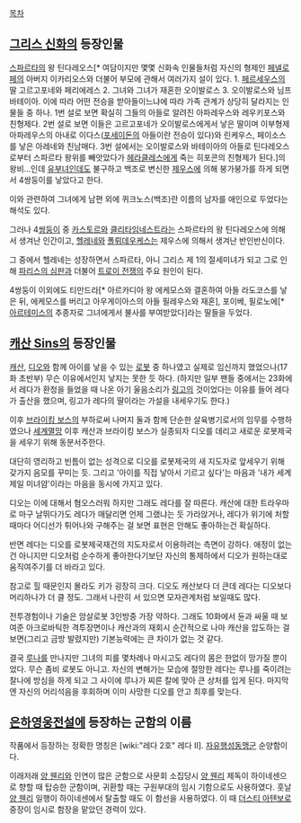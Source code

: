 [[목차]]
== [[그리스 신화]]의 등장인물 ==
[[스파르타]]의 왕 틴다레오스[* 여담이지만 몇몇 신화속 인물들처럼 자신의 형제인 [[페넬로페]]의 아버지 이카리오스와 더불어 부모에 관해서 여러가지 설이 있다. 1. [[페르세우스]]의 딸 고르고포네와 페리에레스 2. 그녀와 그녀가 재혼한 오이발로스 3. 오이발로스와 님프 바테이아. 이에 따라 어떤 전승을 받아들이느냐에 따라 가족 관계가 상당히 달라지는 인물들 중 하나. 1번 설로 보면 확실히 그들의 아들로 알려진 아파레우스와 레우키포스와 친형제다. 2번 설로 보면 이들은 고르고포네가 오이발로스에게서 낳은 딸이며 이부형제 아파레우스의 아내로 이다스([[포세이돈]]의 아들이란 전승이 있다)와 린케우스, 페이소스를 낳은 아레네와 친남매다. 3번 설에서는 오이발로스와 바테이아의 아들로 틴다레오스로부터 스파르타 왕위를 빼앗았다가 [[헤라클레스]]에게 죽는 히포콘의 친형제가 된다.]의 왕비...인데 [[유부녀]]인데도 불구하고 백조로 변신한 [[제우스]]에 의해 붕가붕가를 하게 되면서 4쌍둥이를 낳았다고 한다.

이와 관련하여 그녀에게 남편 외에 퀴크노스(백조)란 이름의 남자를 애인으로 두었다는 해석도 있다.

그러나 4[[쌍둥이]] 중 [[카스토르]]와 [[클리타임네스트라]]는 스파르타의 왕 틴다레오스에 의해서 생겨난 인간이고, [[헬레네]]와 [[폴뤼데우케스]]는 제우스에 의해서 생겨난 반인반신이다.

그 중에서 헬레네는 성장하면서 스파르타, 아니 그리스 제 1의 절세미녀가 되고 그로 인해 [[파리스의 심판]]과 더불어 [[트로이 전쟁]]의 주요 원인이 된다.

4쌍둥이 이외에도 티만드라[* 아르카디아 왕 에케모스와 결혼하여 아들 라도코스를 낳은 뒤, 에케모스를 버리고 아우게이아스의 아들 필레우스와 재혼], 포이베, 필로노에[* [[아르테미스]]의 추종자로 그녀에게서 불사를 부여받았다]라는 딸들을 두었다.
== [[캐산 Sins]]의 등장인물 ==
[[캐산]], [[디오]]와 함께 아이를 낳을 수 있는 [[로봇]] 중 하나였고 실제로 임신까지 했었으나(17화 초반부) 무슨 이유에서인지 낳지는 못한 듯 하다. (하지만 일부 팬들 중에서는 23화에서 레다가 환청을 들었을 때 나온 아기 울음소리가 [[링고]]의 것이었다는 이유를 들어 레다가 출산을 했으며, 링고가 레다의 딸이라는 가설을 내세우기도 한다.) 

이후 [[브라이킹 보스]]의 부하로써 나머지 둘과 함께 단순한 살육병기로서의 임무를 수행하였으나 [[세계멸망]] 이후 캐산과 브라이킹 보스가 실종되자 디오를 데리고 새로운 로봇제국을 세우기 위해 동분서주한다.

대단히 영리하고 빈틈이 없는 성격으로 디오를 로봇제국의 새 지도자로 앞세우기 위해 갖가지 음모를 꾸미는 듯.
그리고 '아이를 직접 낳아서 기르고 싶다'는 마음과 '내가 세계제일 미녀얌'이라는 마음을 동시에 가지고 있다.

디오는 이에 대해서 혐오스러워 하지만 그래도 레다를 잘 따른다. 캐산에 대한 트라우마로 마구 날뛰다가도 레다가 매달리면 언제 그랬냐는 듯 가라앉거나, 레다가 위기에 처할때마다 어디선가 튀어나와 구해주는 걸 보면 표현은 안해도 좋아하는건 확실하다. 

반면 레다는 디오를 로봇제국재건의 지도자로서 이용하려는 측면이 강하다. 애정이 없는건 아니지만 디오처럼 순수하게 좋아한다기보단 자신의 통제하에서 디오가 원하는대로 움직여주기를 더 바라고 있다.

참고로 힐 때문인지 몰라도 키가 굉장히 크다. 디오도 캐산보다 더 큰데 레다는 디오보다 머리하나가 더 클 정도. 
그래서 나란히 서 있으면 모자관계처럼 보일때도 많다.

전투경험이나 기술은 암살로봇 3인방중 가장 약하다. 그래도 10화에서 듄과 싸울 때 보여준 아크로바틱한 격투장면이나 캐산과의 재회시 순간적으로 나마 캐산을 압도하는 걸 보면(그리고 금방 발렸지만) 기본능력에는 큰 차이가 없는 것 같다.

결국 [[루나]]를 만나지만 그녀의 피를 몇차례나 마시고도 레다의 몸은 한없이 망가질 뿐이었다. 무슨 좀비 로봇도 아니고.
자신의 변해가는 모습에 절망한 레다는 루나를 죽이려는 찰나에 방심을 하게 되고 그 사이에 루나가 찌른 칼에 맞아 큰 상처를 입게 된다. 마지막엔 자신의 어리석음을 후회하며 이미 사망한 디오를 안고 최후를 맞는다.

== [[은하영웅전설]]에 등장하는 군함의 이름 ==
작품에서 등장하는 정확한 명칭은 [wiki:"레다 2호" 레다 II]. [[자유행성동맹]]군 순양함이다.

이래저래 [[양 웬리]]와 인연이 많은 군함으로 사문회 소집당시 [[양 웬리]] 제독이 하이네센으로 향할 때 탑승한 군함이며, 귀환할 때는 구원부대의 임시 기함으로도 사용하였다.
훗날 [[양 웬리]] 일행이 하이네센에서 탈출할 때도 이 함선을 사용하였다. 이 때 [[더스티 아텐보로]] 중장이 임시로 함장을 맡았던 경력이 있다.
